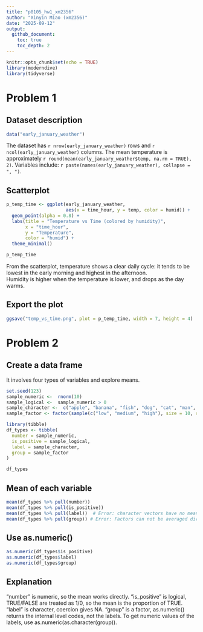 ```yaml
---
title: "p8105_hw1_xm2356"
author: "Xinyin Miao (xm2356)"
date: "2025-09-12"
output: 
  github_document:
    toc: true
    toc_depth: 2
---
```


```r
knitr::opts_chunk$set(echo = TRUE)
library(moderndive)
library(tidyverse)
```

# Problem 1

## Dataset description

```r
data("early_january_weather")
```

The dataset has `r nrow(early_january_weather)` rows and `r ncol(early_january_weather)` columns.
The mean temperature is approximately `r round(mean(early_january_weather$temp, na.rm = TRUE), 2)`.
Variables include: `r paste(names(early_january_weather), collapse = ", ")`.


## Scatterplot
```r
p_temp_time <- ggplot(early_january_weather,
                      aes(x = time_hour, y = temp, color = humid)) +
  geom_point(alpha = 0.8) +
  labs(title = "Temperature vs Time (colored by humidity)",
       x = "time_hour",
       y = "Temperature",
       color = "humid") +
  theme_minimal()

p_temp_time
```

From the scatterplot, temperature shows a clear daily cycle: it tends to be
lowest in the early morning and highest in the afternoon.  
Humidity is higher when the temperature is lower, and drops as the day warms.  


## Export the plot
```r
ggsave("temp_vs_time.png", plot = p_temp_time, width = 7, height = 4)
```


# Problem 2

## Create a data frame
It involves four types of variables and explore means.

```r
set.seed(123)
sample_numeric <-  rnorm(10)
sample_logical <-  sample_numeric > 0
sample_character <-  c("apple", "banana", "fish", "dog", "cat", "man", "woman", "book", "store", "test")
sample_factor <- factor(sample(c("low", "medium", "high"), size = 10, replace = TRUE), levels = c("low", "medium", "high"))

library(tibble)
df_types <- tibble(
  number = sample_numeric, 
  is_positive = sample_logical,
  label = sample_character,
  group = sample_factor
)

df_types
```

## Mean of each variable

```r
mean(df_types %>% pull(number))
mean(df_types %>% pull(is_positive))
mean(df_types %>% pull(label))  # Error: character vectors have no mean
mean(df_types %>% pull(group)) # Error: Factors can not be averaged directly

```

## Use as.numeric()

```r
as.numeric(df_types$is_positive)
as.numeric(df_types$label)
as.numeric(df_types$group)
```

## Explanation

"number" is numeric, so the mean works directly.
"is_positive" is logical, TRUE/FALSE are treated as 1/0, so the mean is the proportion of TRUE.
"label" is character, coercion gives NA.
"group" is a factor, as.numeric() returns the internal level codes, not the labels. To get numeric values of the labels, use as.numeric(as.character(group)).










